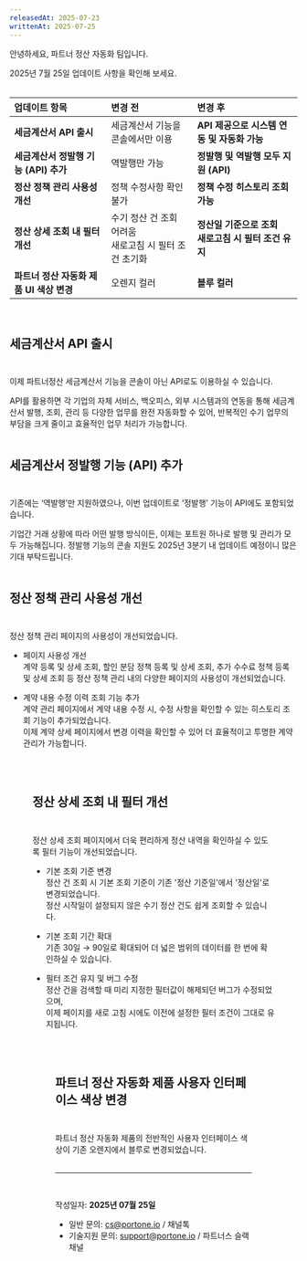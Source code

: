 ```yaml
---
releasedAt: 2025-07-23
writtenAt: 2025-07-25
---
```




안녕하세요, 파트너 정산 자동화 팀입니다.

2025년 7월 25일 업데이트 사항을 확인해 보세요.<br /><br />

|**업데이트 항목**                       |**변경 전**                                               |**변경 후**                                             |
|:---------------------------------------|:---------------------------------------------------------|:-------------------------------------------------------|
|**세금계산서 API 출시**                 |세금계산서 기능을 콘솔에서만 이용                         |**API 제공으로 시스템 연동 및 자동화 가능**             |
|**세금계산서 정발행 기능 (API) 추가**   |역발행만 가능                                             |**정발행 및 역발행 모두 지원 (API)**                    |
|**정산 정책 관리 사용성 개선**          |정책 수정사항 확인 불가                                   |**정책 수정 히스토리 조회 가능**                        |
|**정산 상세 조회 내 필터 개선**         |수기 정산 건 조회 어려움<br />새로고침 시 필터 조건 초기화|**정산일 기준으로 조회<br />새로고침 시 필터 조건 유지**|
|**파트너 정산 자동화 제품 UI 색상 변경**|오렌지 컬러                                               |**블루 컬러**                                           |

<br />

## **세금계산서 API 출시** <br /><br />

이제 파트너정산 세금계산서 기능을 콘솔이 아닌 API로도 이용하실 수 있습니다.

API를 활용하면 각 기업의 자체 서비스, 백오피스, 외부 시스템과의 연동을 통해 세금계산서 발행, 조회, 관리 등 다양한 업무를 완전 자동화할 수 있어, 반복적인 수기 업무의 부담을 크게 줄이고 효율적인 업무 처리가 가능합니다.<br /><br />

## **세금계산서 정발행 기능 (API) 추가** <br /><br />

기존에는 ‘역발행’만 지원하였으나, 이번 업데이트로 ‘정발행’ 기능이 API에도 포함되었습니다.

기업간 거래 상황에 따라 어떤 발행 방식이든, 이제는 포트원 하나로 발행 및 관리가 모두 가능해집니다.
정발행 기능의 콘솔 지원도 2025년 3분기 내 업데이트 예정이니 많은 기대 부탁드립니다.<br /><br />

## **정산 정책 관리 사용성 개선** <br /><br />

정산 정책 관리 페이지의 사용성이 개선되었습니다.

- 페이지 사용성 개선\
  계약 등록 및 상세 조회, 할인 분담 정책 등록 및 상세 조회, 추가 수수료 정책 등록 및 상세 조회 등 정산 정책 관리 내의 다양한 페이지의 사용성이 개선되었습니다.

- 계약 내용 수정 이력 조회 기능 추가\
  계약 관리 페이지에서 계약 내용 수정 시, 수정 사항을 확인할 수 있는 히스토리 조회 기능이 추가되었습니다.\
  이제 계약 상세 페이지에서 변경 이력을 확인할 수 있어 더 효율적이고 투명한 계약 관리가 가능합니다.

<Figure src={ArcadeGif} caption="" />

<br />

<br />

## **정산 상세 조회 내 필터 개선** <br /><br />

정산 상세 조회 페이지에서 더욱 편리하게 정산 내역을 확인하실 수 있도록 필터 기능이 개선되었습니다.

- 기본 조회 기준 변경\
  정산 건 조회 시 기본 조회 기준이 기존 '정산 기준일'에서 '정산일'로 변경되었습니다.\
  정산 시작일이 설정되지 않은 수기 정산 건도 쉽게 조회할 수 있습니다.

- 기본 조회 기간 확대\
  기존 30일 → 90일로 확대되어 더 넓은 범위의 데이터를 한 번에 확인하실 수 있습니다.

- 필터 조건 유지 및 버그 수정\
  정산 건을 검색할 때 미리 지정한 필터값이 해제되던 버그가 수정되었으며,\
  이제 페이지를 새로 고침 시에도 이전에 설정한 필터 조건이 그대로 유지됩니다.

<Figure src={ArcadeGif2} caption="" />

<br />

<br />

## **파트너 정산 자동화 제품 사용자 인터페이스 색상 변경** <br /><br />

파트너 정산 자동화 제품의 전반적인 사용자 인터페이스 색상이 기존 오렌지에서 블루로 변경되었습니다.<br /><br />

---

<br />

작성일자: **2025년 07월 25일**

- 일반 문의: [cs@portone.io](mailto:cs@portone.io) / 채널톡
- 기술지원 문의: [support@portone.io](mailto:support@portone.io) / 파트너스 슬랙 채널
